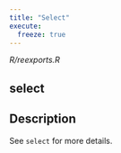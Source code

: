 ```yaml
---
title: "Select"
execute:
  freeze: true
---
```


*R/reexports.R*

## select

## Description
See `select` for more details. 










